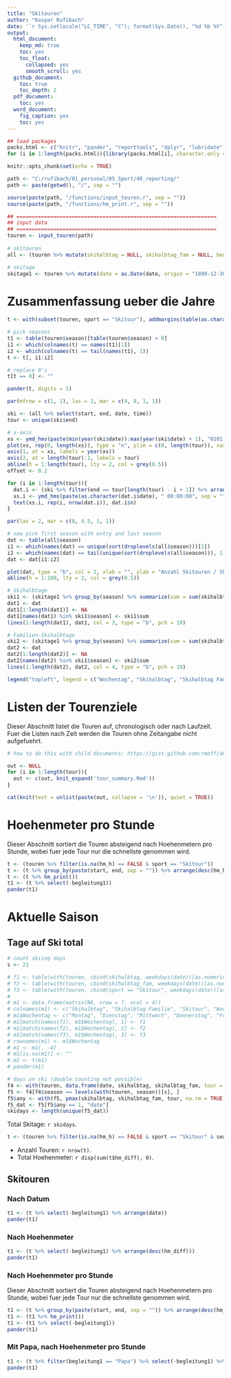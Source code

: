 ```yaml
---
title: "Skitouren"
author: "Kaspar Rufibach"
date: '`r Sys.setlocale("LC_TIME", "C"); format(Sys.Date(), "%d %b %Y")`'
output:
  html_document:
    keep_md: true
    toc: yes
    toc_float:
      collapsed: yes
      smooth_scroll: yes
  github_document: 
    toc: true
    toc_depth: 2
  pdf_document:
    toc: yes
  word_document:
    fig_caption: yes
    toc: yes
---
```


```r
## load packages
packs.html <- c("knitr", "pander", "reporttools", "dplyr", "lubridate", "readxl")
for (i in 1:length(packs.html)){library(packs.html[i], character.only = TRUE)}

knitr::opts_chunk$set(echo = TRUE)

path <- "C:/rufibach/01_personal/05_Sport/40_reporting/"
path <- paste(getwd(), "/", sep = "")

source(paste(path, "/functions/input_touren.r", sep = ""))
source(paste(path, "/functions/hm_print.r", sep = ""))

## =================================================================
## input data
## =================================================================
touren <- input_touren(path)
                  
# skitouren
all <- (touren %>% mutate(skihalbtag = NULL, skihalbtag_fam = NULL, begleitung1 = NULL, begleitung2 = NULL, begleitung3 = NULL, region = NULL, kommentar = NULL) %>% filter(sport == "Skitour") %>% arrange(end, time) )

# skitage
skitage1 <- touren %>% mutate(date = as.Date(date, origin = "1899-12-30"), skihalbtag = as.numeric(skihalbtag), skihalbtag_fam = as.numeric(skihalbtag_fam)) %>% filter(sport == "Skifahren") %>% arrange(end, time) 
```

# Zusammenfassung ueber die Jahre

<!-- Liste nicht komplett. Mehrere Touren mit demselben Ziel innerhalb eines Monats sind zusammengefasst. -->

```r
t <- with(subset(touren, sport == "Skitour"), addmargins(table(as.character(end), season)))

# pick seasons
t1 <- table(touren$season)[table(touren$season) > 0]
i1 <- which(colnames(t) == names(t1)[1])
i2 <- which(colnames(t) == tail(names(t1), 1))
t <- t[, i1:i2]

# replace 0's
t[t == 0] <- ""

pander(t, digits = 1)
```

```r
par(mfrow = c(1, 1), las = 2, mar = c(4, 8, 1, 1))

ski <- (all %>% select(start, end, date, time))
tour <- unique(ski$end)

# x-axis
xs <- ymd_hms(paste(min(year(ski$date)):max(year(ski$date) + 1), "0101 00:00:00", sep = ""))
plot(xs, rep(0, length(xs)), type = "n", ylim = c(0, length(tour)), xaxt = "n", yaxt = "n", xlab = "", ylab = "")
axis(1, at = xs, labels = year(xs))
axis(2, at = length(tour):1, labels = tour)
abline(h = 1:length(tour), lty = 2, col = grey(0.5))
offset <- 0.2

for (i in 1:length(tour)){
  dat.i <- (ski %>% filter(end == tour[length(tour) - i + 1]) %>% arrange(date) %>% group_by("w" = paste(year(date), month(date), sep = "")) %>% add_tally() %>% slice(1))
  xs.i <- ymd_hms(paste(as.character(dat.i$date), " 00:00:00", sep = ""))
  text(xs.i, rep(i, nrow(dat.i)), dat.i$n)
}
```

```r
par(las = 2, mar = c(8, 4.5, 1, 1))

# now pick first season with entry and last season
dat <- table(all$season)
i1 <- which(names(dat) == unique(sort(droplevels(all$season)))[1])
i2 <- which(names(dat) == tail(unique(sort(droplevels(all$season))), 1))
dat <- dat[i1:i2]

plot(dat, type = "b", col = 2, xlab = "", ylab = "Anzahl Skitouren / Skihalbtage", ylim = c(0, 50))
abline(h = 1:100, lty = 2, col = grey(0.5))

# Skihalbtage 
ski1 <- (skitage1 %>% group_by(season) %>% summarize(sum = sum(skihalbtag, na.rm = TRUE), .groups = 'drop'))
dat1 <- dat
dat1[1:length(dat1)] <- NA
dat1[names(dat1) %in% ski1$season] <- ski1$sum
lines(1:length(dat1), dat1, col = 3, type = "b", pch = 19)

# Familien-Skihalbtage 
ski2 <- (skitage1 %>% group_by(season) %>% summarize(sum = sum(skihalbtag_fam, na.rm = TRUE), .groups = 'drop'))
dat2 <- dat
dat2[1:length(dat2)] <- NA
dat2[names(dat2) %in% ski1$season] <- ski2$sum
lines(1:length(dat2), dat2, col = 4, type = "b", pch = 19)

legend("topleft", legend = c("Wochentag", "Skihalbtag", "Skihalbtag Familie", "Skitour"), pch = c(1, 19, 19), col = c(2, 3, 4), bg = "white", bty = "")
```

# Listen der Tourenziele

Dieser Abschnitt listet die Touren auf, chronologisch oder nach Laufzeit. Fuer die Listen nach Zeit werden die Touren ohne Zeitangabe nicht aufgefuehrt.

```r

# how to do this with child documents: https://gist.github.com/rmoff/a043676a2f084b81a434

out <- NULL
for (i in 1:length(tour)){
  out <- c(out, knit_expand('tour_summary.Rmd'))
}

cat(knit(text = unlist(paste(out, collapse = '\n')), quiet = TRUE))
```

# Hoehenmeter pro Stunde

Dieser Abschnitt sortiert die Touren absteigend nach Hoehenmetern pro Stunde, wobei fuer jede Tour nur die schnellste genommen wird.

```r
t <- (touren %>% filter(is.na(hm_h) == FALSE & sport == "Skitour"))
t <- (t %>% group_by(paste(start, end, sep = "")) %>% arrange(desc(hm_h)) %>% slice(1) %>% ungroup())
t <- (t %>% hm_print())
t1 <- (t %>% select(-begleitung1))
pander(t1)
```

# Aktuelle Saison

## Tage auf Ski total

```r
# count skiing days
s <- 21

# f1 <- table(with(touren, cbind(skihalbtag, weekdays(date))[as.numeric(season) == s & is.na(skihalbtag) == FALSE, 2]))
# f2 <- table(with(touren, cbind(skihalbtag_fam, weekdays(date))[as.numeric(season) == s & is.na(skihalbtag_fam) == FALSE, 2]))
# f3 <- table(with(touren, cbind(sport == "Skitour", weekdays(date))[as.numeric(season) == s & (sport == "Skitour"), 2]))
# 
# m1 <- data.frame(matrix(NA, nrow = 7, ncol = 4))
# colnames(m1) <- c("Skihalbtag", "Skihalbtag Familie", "Skitour", "Wochentag")
# m1$Wochentag <- c("Montag", "Dienstag", "Mittwoch", "Donnerstag", "Freitag", "Samstag", "Sonntag")
# m1[match(names(f1), m1$Wochentag), 1] <- f1
# m1[match(names(f2), m1$Wochentag), 2] <- f2
# m1[match(names(f3), m1$Wochentag), 3] <- f3
# rownames(m1) <- m1$Wochentag
# m1 <- m1[, -4]
# m1[is.na(m1)] <- ""
# m1 <- t(m1)
# pander(m1)

# days on ski (double counting not possible)
f4 <- with(touren, data.frame(date, skihalbtag, skihalbtag_fam, tour = as.numeric(sport == "Skitour"), season))
f5 <- f4[f4$season == levels(with(touren, season))[s], ]
f5$any <- with(f5, pmax(skihalbtag, skihalbtag_fam, tour, na.rm = TRUE))
f5_dat <- f5[f5$any == 1, "date"]
skidays <- length(unique(f5_dat))
```

Total Skitage: `r skidays`.

```r
t <- (touren %>% filter(is.na(hm_h) == FALSE & sport == "Skitour" & season == "Winter 20/21") %>% hm_print())
```

- Anzahl Touren: `r nrow(t)`. 
- Total Hoehenmeter: `r disp(sum(t$hm_diff), 0)`.

## Skitouren {.tabset .tabset-fade .tabset-pills}

### Nach Datum

```r
t1 <- (t %>% select(-begleitung1) %>% arrange(date))
pander(t1)
```

### Nach Hoehenmeter

```r
t1 <- (t %>% select(-begleitung1) %>% arrange(desc(hm_diff)))
pander(t1)
```

### Nach Hoehenmeter pro Stunde

Dieser Abschnitt sortiert die Touren absteigend nach Hoehenmetern pro Stunde, wobei fuer jede Tour nur die schnellste genommen wird.

```r
t1 <- (t %>% group_by(paste(start, end, sep = "")) %>% arrange(desc(hm_h)) %>% slice(1) %>% ungroup())
t1 <- (t1 %>% hm_print())
t1 <- (t1 %>% select(-begleitung1))
pander(t1)
```

### Mit Papa, nach Hoehenmeter pro Stunde

```r
t1 <- (t %>% filter(begleitung1 == "Papa") %>% select(-begleitung1) %>% arrange(desc(hm_h)))
pander(t1)
```
